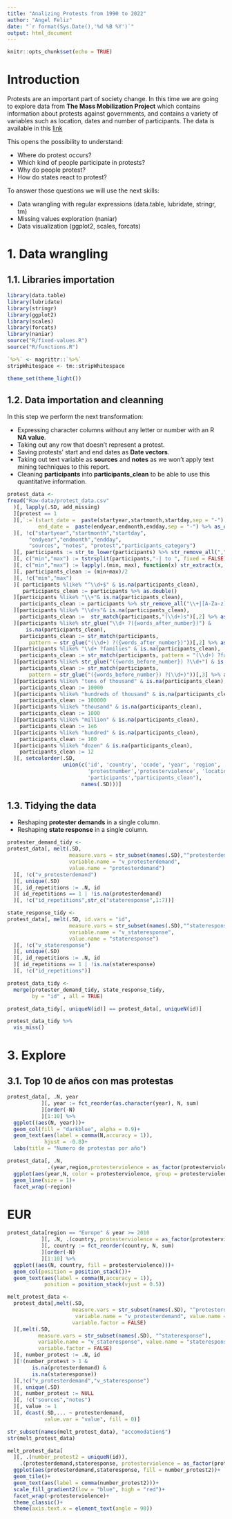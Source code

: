 ```yaml
---
title: "Analizing Protests from 1990 to 2022"
author: "Angel Feliz"
date: "`r format(Sys.Date(),'%d %B %Y')`"
output: html_document
---
```


```r
knitr::opts_chunk$set(echo = TRUE)
```

# Introduction

Protests are an important part of society change. In this time we are going to explore data from **The Mass Mobilization Project** which contains information about protests against governments, and contains a variety of variables such as location, dates and number of participants. The data is available in this [link](https://github.com/datacamp/careerhub-data/tree/master/Mass%20Protest%20Data)

This opens the possibility to understand:

- Where do protest occurs?
- Which kind of people participate in protests?
- Why do people protest?
- How do states react to protest?

To answer those questions we will use the next skills:

- Data wrangling with regular expressions (data.table, lubridate, stringr, tm)
- Missing values exploration (naniar)
- Data visualization (ggplot2, scales, forcats)

# 1. Data wrangling

## 1.1. Libraries importation 

```r
library(data.table)
library(lubridate)
library(stringr)
library(ggplot2)
library(scales)
library(forcats)
library(naniar)
source("R/fixed-values.R")
source("R/functions.R")

`%>%` <- magrittr::`%>%`
stripWhitespace <- tm::stripWhitespace

theme_set(theme_light())
```

## 1.2. Data importation and cleanning

In this step we perform the next transformation:

- Expressing character columns without any letter or number with an R **NA value**.
- Taking out any row that doesn't represent a protest.
- Saving protests' start and end dates as **Date vectors**.
- Taking out text variable as **sources** and **notes** as we won't apply text mining techniques to this report.
- Cleaning **participants** into **participants_clean** to be able to use this quantitative information.

```r

protest_data <-
fread("Raw-data/protest_data.csv"
  )[, lapply(.SD, add_missing)
  ][protest == 1
  ][,`:=`(start_date =  paste(startyear,startmonth,startday,sep = "-") %>% as_date(),
          end_date =  paste(endyear,endmonth,endday,sep = "-") %>% as_date())
  ][, !c("startyear","startmonth","startday",
       "endyear","endmonth","endday",
       "sources", "notes", "protest","participants_category")
  ][, participants := str_to_lower(participants) %>% str_remove_all(",") %>% stripWhitespace()
  ][, c("min","max") := tstrsplit(participants,"-| to ", fixed = FALSE)
  ][, c("min","max") := lapply(.(min, max), function(x) str_extract(x, "\\d+") %>% as.double())
  ][, participants_clean := (min+max)/2
  ][, !c("min","max")
  ][ participants %like% "^\\d+$" & is.na(participants_clean),
     participants_clean := participants %>% as.double()
  ][participants %like% "\\+"& is.na(participants_clean),
    participants_clean := participants %>% str_remove_all("\\+|[A-Za-z]") %>% as.double()
  ][participants %like% "\\d+s"& is.na(participants_clean),
    participants_clean :=  str_match(participants,"(\\d+)s")[,2] %>% as.double()
  ][participants %like% str_glue("\\d+ ?({words_after_number})") &
      is.na(participants_clean),
    participants_clean := str_match(participants,
       pattern = str_glue("(\\d+) ?({words_after_number})"))[,2] %>% as.double()
  ][participants %like% "\\d+ ?families" & is.na(participants_clean),
    participants_clean := str_match(participants, pattern = "(\\d+) ?families")[,2] %>% as.double() * 3
  ][participants %like% str_glue("({words_before_number}) ?\\d+") & is.na(participants_clean),
    participants_clean := str_match(participants,
       pattern = str_glue("({words_before_number}) ?(\\d+)"))[,3] %>% as.double()
  ][participants %like% "tens of thousand" & is.na(participants_clean),
    participants_clean := 10000
  ][participants %like% "hundreds of thousand" & is.na(participants_clean),
    participants_clean := 100000
  ][participants %like% "thousand" & is.na(participants_clean),
    participants_clean := 1000
  ][participants %like% "million" & is.na(participants_clean),
    participants_clean := 1e6
  ][participants %like% "hundred" & is.na(participants_clean),
    participants_clean := 100
  ][participants %like% "dozen" & is.na(participants_clean),
    participants_clean := 12
  ][, setcolorder(.SD, 
                  union(c('id', 'country', 'ccode', 'year', 'region', 
                          'protestnumber','protesterviolence', 'location', 
                          'participants',"participants_clean"),
                        names(.SD)))]

```
## 1.3. Tidying the data

- Reshaping **protester demands** in a single column.
- Reshaping **state response** in a single column.

```r
protester_demand_tidy <-
protest_data[, melt(.SD, 
                    measure.vars = str_subset(names(.SD),"^protesterdemand"),
                    variable.name = "v_protesterdemand", 
                    value.name = "protesterdemand")
  ][, !c("v_protesterdemand")
  ][, unique(.SD)
  ][, id_repetitions := .N, id
  ][ id_repetitions == 1 | !is.na(protesterdemand)
  ][, !c("id_repetitions",str_c("stateresponse",1:7))]

state_response_tidy <-
protest_data[, melt(.SD, id.vars = "id",
                    measure.vars = str_subset(names(.SD),"^stateresponse"),
                    variable.name = "v_stateresponse", 
                    value.name = "stateresponse")
  ][, !c("v_stateresponse")
  ][, unique(.SD)
  ][, id_repetitions := .N, id
  ][ id_repetitions == 1 | !is.na(stateresponse)
  ][, !c("id_repetitions")]

protest_data_tidy <-
  merge(protester_demand_tidy, state_response_tidy,
        by = "id" , all = TRUE)

```

```r
protest_data_tidy[, uniqueN(id)] == protest_data[, uniqueN(id)]

protest_data_tidy %>%
  vis_miss()
```

# 3. Explore

## 3.1. Top 10 de años con mas protestas

```r
protest_data[, .N, year
           ][, year := fct_reorder(as.character(year), N, sum)
           ][order(-N)
           ][1:10] %>%
  ggplot((aes(N, year)))+
  geom_col(fill = "darkblue", alpha = 0.9)+
  geom_text(aes(label = comma(N,accuracy = 1)),
            hjust = -0.8)+
  labs(title = "Numero de protestas por año")

```

```r
protest_data[, .N, 
             .(year,region,protesterviolence = as_factor(protesterviolence))] %>%
  ggplot(aes(year,N, color = protesterviolence, group = protesterviolence))+
  geom_line(size = 1)+
  facet_wrap(~region)
```

# EUR

```r
protest_data[region == "Europe" & year >= 2010
           ][, .N, .(country, protesterviolence = as_factor(protesterviolence))
           ][, country := fct_reorder(country, N, sum)
           ][order(-N)
           ][1:10] %>%
  ggplot((aes(N, country, fill = protesterviolence)))+
  geom_col(position = position_stack())+
  geom_text(aes(label = comma(N,accuracy = 1)),
            position = position_stack(vjust = 0.5))
```


```r

melt_protest_data <-
  protest_data[,melt(.SD, 
                     measure.vars = str_subset(names(.SD), "^protesterdemand"),
                      variable.name = "v_protesterdemand", value.name = "protesterdemand",
                     variable.factor = FALSE)
  ][,melt(.SD, 
          measure.vars = str_subset(names(.SD), "^stateresponse"),
          variable.name = "v_stateresponse", value.name = "stateresponse",
          variable.factor = FALSE)
  ][, number_protest := .N, id
  ][!(number_protest > 1 & 
        is.na(protesterdemand) & 
        is.na(stateresponse))
  ][,!c("v_protesterdemand","v_stateresponse")
  ][, unique(.SD)
  ][, number_protest := NULL
  ][, !c("sources","notes")
  ][, value := 1
  ][, dcast(.SD,... ~ protesterdemand,
            value.var = "value", fill = 0)]

str_subset(names(melt_protest_data), "accomodation$")
str(melt_protest_data)
```

```r
melt_protest_data[
  ][, .(number_protest2 = uniqueN(id)),
    .(protesterdemand,stateresponse, protesterviolence = as_factor(protesterviolence))] %>%
  ggplot(aes(protesterdemand,stateresponse, fill = number_protest2))+
  geom_tile()+
  geom_text(aes(label = comma(number_protest2)))+
  scale_fill_gradient2(low = "blue", high = "red")+
  facet_wrap(~protesterviolence)+
  theme_classic()+
  theme(axis.text.x = element_text(angle = 90))

```






